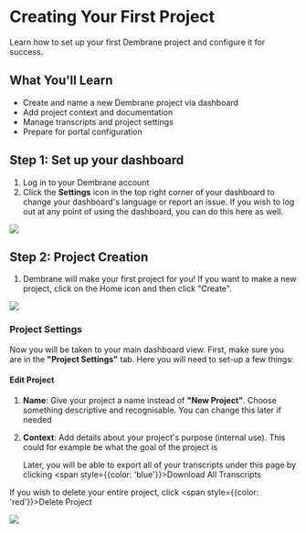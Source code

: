 # Creating Your First Project

Learn how to set up your first Dembrane project and configure it for success.

## What You'll Learn
- Create and name a new Dembrane project via dashboard
- Add project context and documentation
- Manage transcripts and project settings
- Prepare for portal configuration


## Step 1: Set up your dashboard

1. Log in to your Dembrane account
2. Click the **Settings** icon in the top right corner of your dashboard to change your dashboard's language or report an issue. If you wish to log out at any point of using the dashboard, you can do this here as well. 

![](/img13.png)

##  Step 2: Project Creation

1. Dembrane will make your first project for you! If you want to make a new project, click on the Home icon and then click "Create".

![](/img1.png)

### Project Settings

Now you will be taken to your main dashboard view. First, make sure you are in the **"Project Settings"** tab. Here you will need to set-up a few things:

#### Edit Project

1. **Name**: Give your project a name instead of **"New Project"**. Choose something descriptive and recognisable. You can change this later if needed
2. **Context**: Add details about your project's purpose (internal use). This could for example be what the goal of the project is

	Later, you will be able to export all of your transcripts under this page by clicking <span style={{color: 'blue'}}>Download All Transcripts</span>

If you wish to delete your entire project, click <span style={{color: 'red'}}>Delete Project</span>

![](/img2.png)